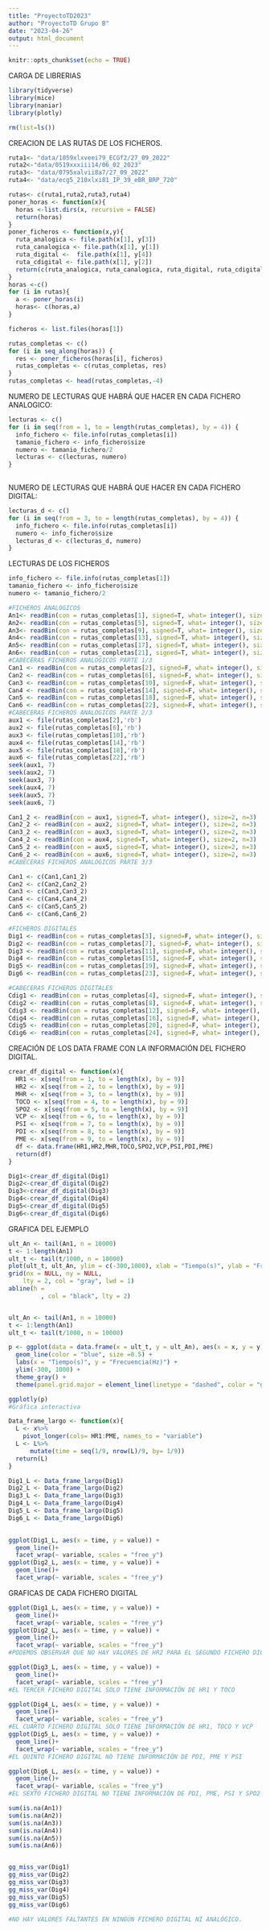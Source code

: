 ```yaml
---
title: "ProyectoTD2023"
author: "ProyectoTD Grupo B"
date: "2023-04-26"
output: html_document
---
```



```r
knitr::opts_chunk$set(echo = TRUE)
```

CARGA DE LIBRERIAS

```r
library(tidyverse)
library(mice)
library(naniar)
library(plotly) 
```

```r
rm(list=ls())
```

CREACION DE LAS RUTAS DE LOS FICHEROS.

```r
ruta1<- "data/1059xlxveei79_ECGf2/27_09_2022"
ruta2<-"data/0519xxxiii14/06_02_2023"
ruta3<- "data/0795xalvii8a7/27_09_2022"
ruta4<- "data/ecg5_210xlxi81_IP_39_eBR_BRP_720"

rutas<- c(ruta1,ruta2,ruta3,ruta4)
poner_horas <- function(x){
  horas <-list.dirs(x, recursive = FALSE)
  return(horas)
}
poner_ficheros <- function(x,y){
  ruta_analogica <- file.path(x[1], y[3])
  ruta_canalogica <- file.path(x[1], y[1])
  ruta_digital <-  file.path(x[1], y[4])
  ruta_cdigital <- file.path(x[1], y[2])
  return(c(ruta_analogica, ruta_canalogica, ruta_digital, ruta_cdigital))
}
horas <-c()
for (i in rutas){
  a <- poner_horas(i)
  horas<- c(horas,a)
}

ficheros <- list.files(horas[1])

rutas_completas <- c()
for (i in seq_along(horas)) {
  res <- poner_ficheros(horas[i], ficheros)
  rutas_completas <- c(rutas_completas, res)
}
rutas_completas <- head(rutas_completas,-4)

```

NUMERO DE LECTURAS QUE HABRÁ QUE HACER EN CADA FICHERO ANALOGICO:
```r
lecturas <- c()
for (i in seq(from = 1, to = length(rutas_completas), by = 4)) {
  info_fichero <- file.info(rutas_completas[i])
  tamanio_fichero <- info_fichero$size
  numero <- tamanio_fichero/2
  lecturas <- c(lecturas, numero)
}
  

```


NUMERO DE LECTURAS QUE HABRÁ QUE HACER EN CADA FICHERO DIGITAL:
```r
lecturas_d <- c()
for (i in seq(from = 3, to = length(rutas_completas), by = 4)) {
  info_fichero <- file.info(rutas_completas[i])
  numero <- info_fichero$size
  lecturas_d <- c(lecturas_d, numero)
}

```

LECTURAS DE LOS FICHEROS

```r
info_fichero <- file.info(rutas_completas[1])
tamanio_fichero <- info_fichero$size
numero <- tamanio_fichero/2

#FICHEROS ANALOGICOS
An1<- readBin(con = rutas_completas[1], signed=T, what= integer(), size=2,n=lecturas[1])
An2<- readBin(con = rutas_completas[5], signed=T, what= integer(), size=2,n=lecturas[2])
An3<- readBin(con = rutas_completas[9], signed=T, what= integer(), size=2,n=lecturas[3])
An4<- readBin(con = rutas_completas[13], signed=T, what= integer(), size=2,n=lecturas[4])
An5<- readBin(con = rutas_completas[17], signed=T, what= integer(), size=2,n=lecturas[5])
An6<- readBin(con = rutas_completas[21], signed=T, what= integer(), size=2,n=lecturas[6])
#CABECERAS FICHEROS ANALOGICOS PARTE 1/3
Can1 <- readBin(con = rutas_completas[2], signed=F, what= integer(), size=1, n=7)
Can2 <- readBin(con = rutas_completas[6], signed=F, what= integer(), size=1, n=7)
Can3 <- readBin(con = rutas_completas[10], signed=F, what= integer(), size=1, n=7)
Can4 <- readBin(con = rutas_completas[14], signed=F, what= integer(), size=1, n=7)
Can5 <- readBin(con = rutas_completas[18], signed=F, what= integer(), size=1, n=7)
Can6 <- readBin(con = rutas_completas[22], signed=F, what= integer(), size=1, n=7)
#CABECERAS FICHEROS ANALOGICOS PARTE 2/3
aux1 <- file(rutas_completas[2],'rb')
aux2 <- file(rutas_completas[6],'rb')
aux3 <- file(rutas_completas[10],'rb')
aux4 <- file(rutas_completas[14],'rb')
aux5 <- file(rutas_completas[18],'rb')
aux6 <- file(rutas_completas[22],'rb')
seek(aux1, 7)
seek(aux2, 7)
seek(aux3, 7)
seek(aux4, 7)
seek(aux5, 7)
seek(aux6, 7)

Can1_2 <- readBin(con = aux1, signed=T, what= integer(), size=2, n=3)
Can2_2 <- readBin(con = aux2, signed=T, what= integer(), size=2, n=3)
Can3_2 <- readBin(con = aux3, signed=T, what= integer(), size=2, n=3)
Can4_2 <- readBin(con = aux4, signed=T, what= integer(), size=2, n=3)
Can5_2 <- readBin(con = aux5, signed=T, what= integer(), size=2, n=3)
Can6_2 <- readBin(con = aux6, signed=T, what= integer(), size=2, n=3)
#CABECERAS FICHEROS ANALOGICOS PARTE 3/3

Can1 <- c(Can1,Can1_2)
Can2 <- c(Can2,Can2_2)
Can3 <- c(Can3,Can3_2)
Can4 <- c(Can4,Can4_2)
Can5 <- c(Can5,Can5_2)
Can6 <- c(Can6,Can6_2)

#FICHEROS DIGITALES
Dig1 <- readBin(con = rutas_completas[3], signed=F, what= integer(), size=1, n=lecturas_d[1])
Dig2 <- readBin(con = rutas_completas[7], signed=F, what= integer(), size=1, n=lecturas_d[2])
Dig3 <- readBin(con = rutas_completas[11], signed=F, what= integer(), size=1, n=lecturas_d[3])
Dig4 <- readBin(con = rutas_completas[15], signed=F, what= integer(), size=1, n=lecturas_d[4])
Dig5 <- readBin(con = rutas_completas[19], signed=F, what= integer(), size=1, n=lecturas_d[5])
Dig6 <- readBin(con = rutas_completas[23], signed=F, what= integer(), size=1, n=lecturas_d[6])

#CABECERAS FICHEROS DIGITALES
Cdig1 <- readBin(con = rutas_completas[4], signed=F, what= integer(), size=1, n=8)
Cdig2 <- readBin(con = rutas_completas[8], signed=F, what= integer(), size=1, n=8)
Cdig3 <- readBin(con = rutas_completas[12], signed=F, what= integer(), size=1, n=8)
Cdig4 <- readBin(con = rutas_completas[16], signed=F, what= integer(), size=1, n=8)
Cdig5 <- readBin(con = rutas_completas[20], signed=F, what= integer(), size=1, n=8)
Cdig6 <- readBin(con = rutas_completas[24], signed=F, what= integer(), size=1, n=8)

``` 
CREACIÓN DE LOS DATA FRAME CON LA INFORMACIÓN DEL FICHERO DIGITAL.
```r
crear_df_digital <- function(x){
  HR1 <- x[seq(from = 1, to = length(x), by = 9)]
  HR2 <- x[seq(from = 2, to = length(x), by = 9)]
  MHR <- x[seq(from = 3, to = length(x), by = 9)]
  TOCO <- x[seq(from = 4, to = length(x), by = 9)]
  SPO2 <- x[seq(from = 5, to = length(x), by = 9)]
  VCP <- x[seq(from = 6, to = length(x), by = 9)]
  PSI <- x[seq(from = 7, to = length(x), by = 9)]
  PDI <- x[seq(from = 8, to = length(x), by = 9)]
  PME <- x[seq(from = 9, to = length(x), by = 9)]
  df <- data.frame(HR1,HR2,MHR,TOCO,SPO2,VCP,PSI,PDI,PME)
  return(df)
}

Dig1<-crear_df_digital(Dig1)
Dig2<-crear_df_digital(Dig2)
Dig3<-crear_df_digital(Dig3)
Dig4<-crear_df_digital(Dig4)
Dig5<-crear_df_digital(Dig5)
Dig6<-crear_df_digital(Dig6)


```

GRAFICA DEL EJEMPLO
```r

ult_An <- tail(An1, n = 10000)
t <- 1:length(An1)
ult_t <- tail(t/1000, n = 10000)
plot(ult_t, ult_An, ylim = c(-300,1000), xlab = "Tiempo(s)", ylab = "Frecuencia(Hz)",type = "l", col = "blue", lwd = 2)
grid(nx = NULL, ny = NULL,
    lty = 2, col = "gray", lwd = 1)
abline(h = 
         , col = "black", lty = 2)


ult_An <- tail(An1, n = 10000)
t <- 1:length(An1)
ult_t <- tail(t/1000, n = 10000)

p <- ggplot(data = data.frame(x = ult_t, y = ult_An), aes(x = x, y = y)) + 
  geom_line(color = "blue", size =0.5) +
  labs(x = "Tiempo(s)", y = "Frecuencia(Hz)") +
  ylim(-300, 1000) +
  theme_gray() +
  theme(panel.grid.major = element_line(linetype = "dashed", color = "gray", size = 1))

ggplotly(p)
#Gráfica interactiva
``` 

```r
Data_frame_largo <- function(x){
  L <- x%>%
    pivot_longer(cols= HR1:PME, names_to = "variable")
  L <- L%>%
      mutate(time = seq(1/9, nrow(L)/9, by= 1/9))
  return(L)
}

Dig1_L <- Data_frame_largo(Dig1)
Dig2_L <- Data_frame_largo(Dig2)
Dig3_L <- Data_frame_largo(Dig3)
Dig4_L <- Data_frame_largo(Dig4)
Dig5_L <- Data_frame_largo(Dig5)
Dig6_L <- Data_frame_largo(Dig6)  

         
ggplot(Dig1_L, aes(x = time, y = value)) + 
  geom_line()+ 
  facet_wrap(~ variable, scales = "free_y") 
ggplot(Dig2_L, aes(x = time, y = value)) + 
  geom_line()+ 
  facet_wrap(~ variable, scales = "free_y") 
``` 

GRAFICAS DE CADA FICHERO DIGITAL 
```r
ggplot(Dig1_L, aes(x = time, y = value)) + 
  geom_line()+ 
  facet_wrap(~ variable, scales = "free_y") 
ggplot(Dig2_L, aes(x = time, y = value)) + 
  geom_line()+ 
  facet_wrap(~ variable, scales = "free_y") 
#PODEMOS OBSERVAR QUE NO HAY VALORES DE HR2 PARA EL SEGUNDO FICHERO DIGITAL

ggplot(Dig3_L, aes(x = time, y = value)) + 
  geom_line()+ 
  facet_wrap(~ variable, scales = "free_y")
#EL TERCER FICHERO DIGITAL SOLO TIENE INFORMACIÓN DE HR1 Y TOCO

ggplot(Dig4_L, aes(x = time, y = value)) + 
  geom_line()+ 
  facet_wrap(~ variable, scales = "free_y")
#EL CUARTO FICHERO DIGITAL SOLO TIENE INFORMACIÓN DE HR1, TOCO Y VCP
ggplot(Dig5_L, aes(x = time, y = value)) + 
  geom_line()+ 
  facet_wrap(~ variable, scales = "free_y")
#EL QUINTO FICHERO DIGITAL NO TIENE INFORMACIÓN DE PDI, PME Y PSI

ggplot(Dig6_L, aes(x = time, y = value)) + 
  geom_line()+ 
  facet_wrap(~ variable, scales = "free_y")
#EL SEXTO FICHERO DIGITAL NO TIENE INFORMACIÓN DE PDI, PME, PSI Y SPO2

```


```r
sum(is.na(An1))
sum(is.na(An2))
sum(is.na(An3))
sum(is.na(An4))
sum(is.na(An5))
sum(is.na(An6))


gg_miss_var(Dig1)
gg_miss_var(Dig2)
gg_miss_var(Dig3)
gg_miss_var(Dig4)
gg_miss_var(Dig5)
gg_miss_var(Dig6)

#NO HAY VALORES FALTANTES EN NINGÚN FICHERO DIGITAL NI ANALÓGICO.


```


